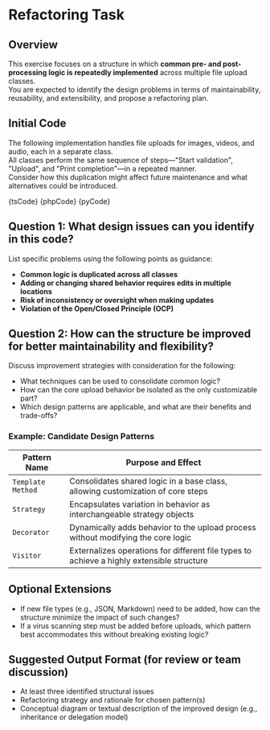 

# Refactoring Task

## Overview

This exercise focuses on a structure in which **common pre- and post-processing logic is repeatedly implemented** across multiple file upload classes.  
You are expected to identify the design problems in terms of maintainability, reusability, and extensibility, and propose a refactoring plan.

## Initial Code

The following implementation handles file uploads for images, videos, and audio, each in a separate class.  
All classes perform the same sequence of steps—"Start validation", "Upload", and "Print completion"—in a repeated manner.  
Consider how this duplication might affect future maintenance and what alternatives could be introduced.

<Tabs groupId="language">
  <TabItem value="ts" label="TypeScript">
    <CodeBlock language="ts">{tsCode}</CodeBlock>
  </TabItem>
  <TabItem value="php" label="PHP">
    <CodeBlock language="php">{phpCode}</CodeBlock>
  </TabItem>
  <TabItem value="python" label="Python">
    <CodeBlock language="python">{pyCode}</CodeBlock>
  </TabItem>
</Tabs>

## Question 1: What design issues can you identify in this code?

List specific problems using the following points as guidance:

- **Common logic is duplicated across all classes**
- **Adding or changing shared behavior requires edits in multiple locations**
- **Risk of inconsistency or oversight when making updates**
- **Violation of the Open/Closed Principle (OCP)**

## Question 2: How can the structure be improved for better maintainability and flexibility?

Discuss improvement strategies with consideration for the following:

- What techniques can be used to consolidate common logic?
- How can the core upload behavior be isolated as the only customizable part?
- Which design patterns are applicable, and what are their benefits and trade-offs?

### Example: Candidate Design Patterns

| Pattern Name      | Purpose and Effect                                                                        |
| ----------------- | ----------------------------------------------------------------------------------------- |
| `Template Method` | Consolidates shared logic in a base class, allowing customization of core steps           |
| `Strategy`        | Encapsulates variation in behavior as interchangeable strategy objects                    |
| `Decorator`       | Dynamically adds behavior to the upload process without modifying the core logic          |
| `Visitor`         | Externalizes operations for different file types to achieve a highly extensible structure |

## Optional Extensions

- If new file types (e.g., JSON, Markdown) need to be added, how can the structure minimize the impact of such changes?
- If a virus scanning step must be added before uploads, which pattern best accommodates this without breaking existing logic?

## Suggested Output Format (for review or team discussion)

- At least three identified structural issues
- Refactoring strategy and rationale for chosen pattern(s)
- Conceptual diagram or textual description of the improved design (e.g., inheritance or delegation model)
